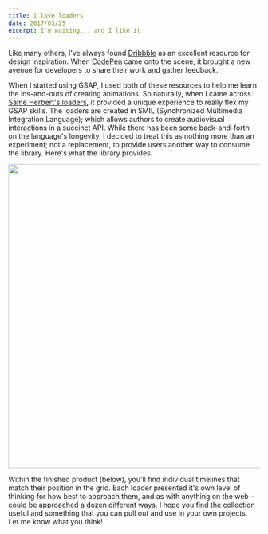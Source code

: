 ```yaml
---
title: I love loaders
date: 2017/03/25
excerpt: I'm waiting... and I like it
---
```


Like many others, I've always found [Dribbble](http://dribbble.com) as an excellent resource for design inspiration. When [CodePen](http://codepen.io) came onto the scene, it brought a new avenue for developers to share their work and gather feedback.

When I started using GSAP, I used both of these resources to help me learn the ins-and-outs of creating animations. So naturally, when I came across [Same Herbert's loaders](https://github.com/SamHerbert/SVG-Loaders), it provided a unique experience to really flex my GSAP skills. The loaders are created in SMIL (Synchronized Multimedia Integration Language); which allows authors to create audiovisual interactions in a succinct API. While there has been some back-and-forth on the language's longevity, I decided to treat this as nothing more than an experiment; not a replacement, to provide users another way to consume the library. Here's what the library provides.

<Image src="/uploads/i-love-loaders.gif" width="800" height="610" />

Within the finished product (below), you'll find individual timelines that match their position in the grid. Each loader presented it's own level of thinking for how best to approach them, and as with anything on the web - could be approached a dozen different ways. I hope you find the collection useful and something that you can pull out and use in your own projects. Let me know what you think!

<CodePen codePenId="YwygoQ" />
